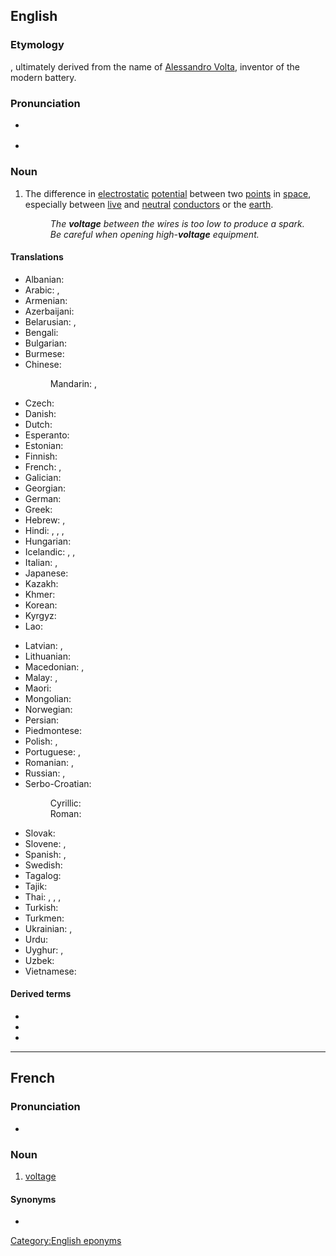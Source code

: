 ==English==
{{wikipedia}}

===Etymology===
{{suffix|en|volt|age}}, ultimately derived from the name of [[w:Alessandro Volta|Alessandro Volta]], inventor of the modern battery.

===Pronunciation===
* {{a|US}} {{IPA|en|/voʊltɪdʒ/}}
* {{hyphenation|en|volt|age}}

===Noun===
{{en-noun|~}}

# {{lb|en|physics}} The difference in [[electrostatic]] [[potential]] between two [[point]]s in [[space]], especially between [[live]] and [[neutral]] [[conductor|conductors]] or the [[earth]].
#: ''The '''voltage''' between the wires is too low to produce a spark.''
#: ''Be careful when opening high-'''voltage''' equipment.''

====Translations====
{{trans-top|difference in electrostatic potential}}
* Albanian: {{t+|sq|tension|m}}
* Arabic: {{t|ar|جُهْد|m}}, {{t|ar|فُولْتِيَّة|f|tr=voltiyya}}
* Armenian: {{t+|hy|լարում}}
* Azerbaijani: {{t|az|gərginlik}}
* Belarusian: {{t|be|напру́жанне|n}}, {{t|be|напру́га|f}}
* Bengali: {{t+|bn|বিভব}}
* Bulgarian: {{t+|bg|напреже́ние|n}}
* Burmese: {{t+|my|ဗို့အား}}
* Chinese:
*: Mandarin: {{t+|cmn|電壓|sc=Hani}}, {{t+|cmn|电压|tr=diànyā|sc=Hani}}
* Czech: {{t+|cs|napětí|n}}
* Danish: {{t+|da|spænding|c}}
* Dutch: {{t+|nl|spanning}}
* Esperanto: {{t|eo|tensio}}
* Estonian: {{t+|et|pinge}}
* Finnish: {{t+|fi|jännite}}
* French: {{t+|fr|tension|f}}, {{t+|fr|voltage|m}}
* Galician: {{t+|gl|voltaxe|f}}
* Georgian: {{t|ka|ძაბვა}}
* German: {{t+|de|Spannung|f}}
* Greek: {{t+|el|τάση|f}}
* Hebrew: {{t+|he|מֶתַח|m}}, {{t|he|ווֹלטָג׳|m}}
* Hindi: {{t|hi|विभवांतर|m}}, {{t|hi|वोल्टेज|m}}, {{t+|hi|खिंचाव|m}}, {{t+|hi|तनाव|m}}
* Hungarian: {{t+|hu|feszültség}}
* Icelandic: {{t|is|rafspenna|f}}, {{t+|is|spenna|f}}, {{t|is|straumstyrkur|m}}
* Italian: {{t+|it|voltaggio|m}}, {{t+|it|tensione|f}}
* Japanese: {{t+|ja|電圧|tr=でんあつ, den'atsu}}
* Kazakh: {{t+|kk|кернеу}}
* Khmer: {{t|km|តង់ស្យុង}}
* Korean: {{t+|ko|전압}}
* Kyrgyz: {{t|ky|шыкалуу}}
* Lao: {{t+|lo|ຄວາມດັນໄຟຟ້າ}}
{{trans-mid}}
* Latvian: {{t|lv|spriegums|m}}, {{t|lv|voltāža|f}}
* Lithuanian: {{t+|lt|įtampa}}
* Macedonian: {{t|mk|напон|m}}, {{t|mk|волта́жа|f}}
* Malay: {{t|ms|voltan}}, {{t|ms|voltase}} {{qualifier|Indonesia}}
* Maori: {{t|mi|ngaohiko}}
* Mongolian: {{t+|mn|хүчдэл}}
* Norwegian: {{t+|no|spenning|m}}
* Persian: {{t+|fa|ولتاژ|tr=voltâž|sc=fa-Arab}}
* Piedmontese: {{t|pms|voltagg|m}}
* Polish: {{t+|pl|napięcie|n}}, {{t+|pl|woltaż|m}}
* Portuguese: {{t+|pt|tensão|f}}, {{t+|pt|voltagem|f}}
* Romanian: {{t+|ro|tensiune|f}}, {{t+|ro|voltaj|n}}
* Russian: {{t+|ru|напряже́ние|n}}, {{t+|ru|вольта́ж|m}} {{qualifier|dated}}
* Serbo-Croatian:
*: Cyrillic: {{t|sh|на́пон|m}}
*: Roman: {{t+|sh|nápon|m}}
* Slovak: {{t|sk|napätie|n}}
* Slovene: {{t|sl|napetost|f}}, {{t|sl|voltaža|f}}
* Spanish: {{t+|es|voltaje|m}}, {{t+|es|tensión|f}}
* Swedish: {{t+|sv|spänning|c}}
* Tagalog: {{t|tl|boltahe}}
* Tajik: {{t|tg|шиддат}}
* Thai: {{t|th|โวลเตจ}}, {{t+|th|ศักย์}}, {{t+|th|ศักย}}, {{t|th|แรงดันไฟฟ้า}}
* Turkish: {{t+|tr|gerilim}}
* Turkmen: {{t|tk|tok güýji}}
* Ukrainian: {{t|uk|напру́га|f}}, {{t|uk|напру́ження|n}}
* Urdu: {{t|ur|وولٹیج|m|tr=volṭej}}
* Uyghur: {{t|ug|توك بېسىمى}}, {{t|ug|بېسىم}}
* Uzbek: {{t+|uz|kuchlanish}}
* Vietnamese: {{t|vi|điện áp}}
{{trans-bottom}}

====Derived terms====
* {{l|en|dual-voltage}}
* {{l|en|voltage divider}}
* {{l|en|voltagelike}}

[[Category:English eponyms]]

----

==French==

===Pronunciation===
* {{audio|fr|Fr-Paris--voltage.ogg|Audio (Paris)}}

===Noun===
{{fr-noun|m}}

# [[#English|voltage]]

====Synonyms====
* {{m|fr|tension}}